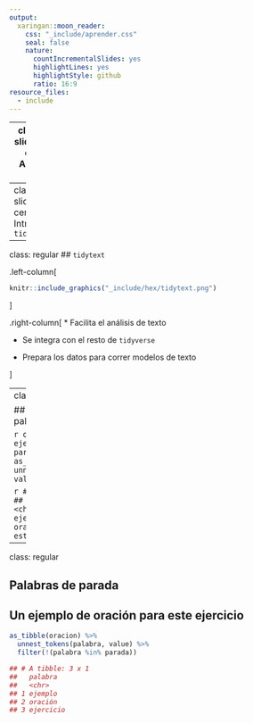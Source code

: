 ```yaml
---
output:
  xaringan::moon_reader:
    css: "_include/aprender.css"
    seal: false
    nature:
      countIncrementalSlides: yes
      highlightLines: yes
      highlightStyle: github
      ratio: 16:9
resource_files:
  - include
---
```

---
class: title-slide, middle, center
# Análisis de Texto

---
class: title-slide, middle, center
# Introduciendo `tidytext`

---
class: regular
## `tidytext`

.left-column[
```r
knitr::include_graphics("_include/hex/tidytext.png")
```
]

.right-column[
* Facilita el análisis de texto

* Se integra con el resto de `tidyverse`

* Prepara los datos para correr modelos de texto

]

---
class: regular

## De lineas...a palabras

```r
oracion <- "Un ejemplo de oración para este ejercicio"
as_tibble(oracion) %>% 
  unnest_tokens(palabra, value)
```

```r
## # A tibble: 9 x 1
##   palabra  
##   <chr>    
## 1 un       
## 2 ejemplo  
## 3 de       
## 4 oración  
## 5 para     
## 6 este     
## 7 ejercicio
```

---
class: regular

## Palabras de parada

## **Un** ejemplo **de** oración **para** **este** ejercicio

```r
as_tibble(oracion) %>% 
  unnest_tokens(palabra, value) %>%
  filter(!(palabra %in% parada))
```

```r
## # A tibble: 3 x 1
##   palabra  
##   <chr>    
## 1 ejemplo  
## 2 oración  
## 3 ejercicio
```



